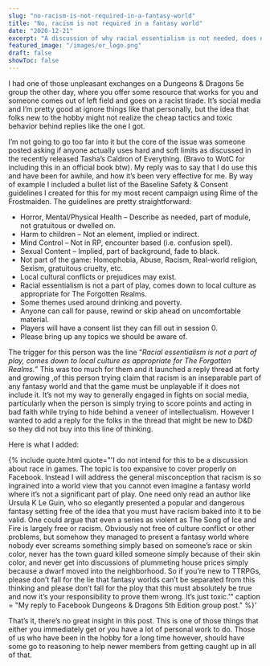 ```yaml
---
slug: "no-racism-is-not-required-in-a-fantasy-world"
title: "No, racism is not required in a fantasy world"
date: "2020-12-21"
excerpt: "A discussion of why racial essentialism is not needed, does not add anything, and hurts in 5th edition TTRPGs"
featured_image: "/images/or_logo.png"
draft: false
showToc: false
---
```


I had one of those unpleasant exchanges on a Dungeons & Dragons 5e group the other day, where you offer some resource that works for you and someone comes out of left field and goes on a racist tirade. It&#8217;s social media and I&#8217;m pretty good at ignore things like that personally, but the idea that folks new to the hobby might not realize the cheap tactics and toxic behavior behind replies like the one I got.

I&#8217;m not going to go too far into it but the core of the issue was someone posted asking if anyone actually uses hard and soft limits as discussed in the recently released Tasha&#8217;s Caldron of Everything. (Bravo to WotC for including this in an official book btw). My reply was to say that I do use this and have been for awhile, and how it&#8217;s been very effective for me. By way of example I included a bullet list of the Baseline Safety & Consent guidelines I created for this for my most recent campaign using Rime of the Frostmaiden. The guidelines are pretty straightforward:

  * Horror, Mental/Physical Health &#8211; Describe as needed, part of module, not gratuitous or dwelled on.
  * Harm to children &#8211; Not an element, implied or indirect.
  * Mind Control &#8211; Not in RP, encounter based (i.e. confusion spell).
  * Sexual Content &#8211; Implied, part of background, fade to black.
  * Not part of the game: Homophobia, Abuse, Racism, Real-world religion, Sexism, gratuitous cruelty, etc.
  * Local cultural conflicts or prejudices may exist.
  * Racial essentialism is not a part of play, comes down to local culture as appropriate for The Forgotten Realms.
  * Some themes used around drinking and poverty.
  * Anyone can call for pause, rewind or skip ahead on uncomfortable material.
  * Players will have a consent list they can fill out in session 0.
  * Please bring up any topics we should be aware of.

The trigger for this person was the line &#8220;_Racial essentialism is not a part of play, comes down to local culture as appropriate for The Forgotten Realms._&#8221; This was too much for them and it launched a reply thread at forty and growing ,of this person trying claim that racism is an inseparable part of any fantasy world and that the game must be unplayable if it does not include it. It&#8217;s not my way to generally engaged in fights on social media, particularly when the person is simply trying to score points and acting in bad faith while trying to hide behind a veneer of intellectualism. However I wanted to add a reply for the folks in the thread that might be new to D&D so they did not buy into this line of thinking.

Here is what I added:

{% include quote.html
quote="'I do not intend for this to be a discussion about race in games. The topic is too expansive to cover properly on Facebook. Instead I will address the general misconception that racism is so ingrained into a world view that you cannot even imagine a fantasy world where it&#8217;s not a significant part of play. One need only read an author like Ursula K Le Guin, who so elegantly presented a popular and dangerous fantasy setting free of the idea that you must have racism baked into it to be valid. One could argue that even a series as violent as The Song of Ice and Fire is largely free or racism. Obviously not free of culture conflict or other problems, but somehow they managed to present a fantasy world where nobody ever screams something simply based on someone&#8217;s race or skin color, never has the town guard killed someone simply because of their skin color, and never get into discussions of plummeting house prices simply because a dwarf moved into the neighborhood. So if you&#8217;re new to TTRPGs, please don&#8217;t fall for the lie that fantasy worlds can&#8217;t be separated from this thinking and please don&#8217;t fall for the ploy that this must absolutely be true and now it&#8217;s your responsibility to prove them wrong. It&#8217;s just toxic.'"
caption = "My reply to Facebook Dungeons & Dragons 5th Edition group post."
 %}'

That&#8217;s it, there&#8217;s no great insight in this post. This is one of those things that either you immediately get or you have a lot of personal work to do. Those of us who have been in the hobby for a long time however, should have some go to reasoning to help newer members from getting caught up in all of that.